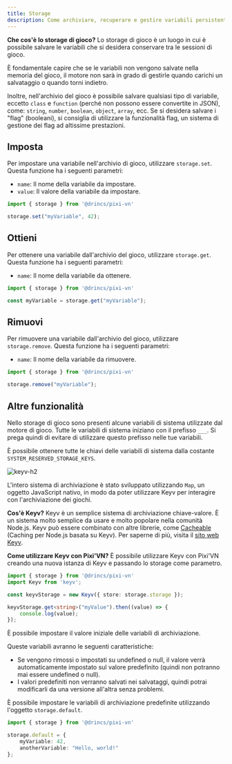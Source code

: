 ```yaml
---
title: Storage
description: Come archiviare, recuperare e gestire variabili persistenti e temporanee in Pixi'VN, inclusa l'integrazione Keyv.
---
```



**Che cos'è lo storage di gioco?** Lo storage di gioco è un luogo in cui è possibile salvare le variabili che si desidera conservare tra le sessioni di gioco.

È fondamentale capire che se le variabili non vengono salvate nella memoria del gioco, il motore non sarà in grado di gestirle quando <DynamicLink href="/start/save#load">carichi un salvataggio</DynamicLink> o quando <DynamicLink href="/start/labels-flow#go-back">torni indietro</DynamicLink>.

Inoltre, nell'archivio del gioco è possibile salvare qualsiasi tipo di variabile, eccetto `class` e `function` (perché non possono essere convertite in JSON), come: `string`, `number`, `boolean`, `object`, `array`, ecc. Se si desidera salvare i "flag" (booleani), si consiglia di utilizzare la <DynamicLink href="/start/flags">funzionalità flag</DynamicLink>, un sistema di gestione dei flag ad altissime prestazioni.

## Imposta

Per impostare una variabile nell'archivio di gioco, utilizzare `storage.set`. Questa funzione ha i seguenti parametri:

- `name`: Il nome della variabile da impostare.
- `value`: Il valore della variabile da impostare.

```typescript
import { storage } from '@drincs/pixi-vn'

storage.set("myVariable", 42);
```

## Ottieni

Per ottenere una variabile dall'archivio del gioco, utilizzare `storage.get`. Questa funzione ha i seguenti parametri:

- `name`: Il nome della variabile da ottenere.

```typescript
import { storage } from '@drincs/pixi-vn'

const myVariable = storage.get("myVariable");
```

## Rimuovi

Per rimuovere una variabile dall'archivio del gioco, utilizzare `storage.remove`. Questa funzione ha i seguenti parametri:

- `name`: Il nome della variabile da rimuovere.

```typescript
import { storage } from '@drincs/pixi-vn'

storage.remove("myVariable");
```

## Altre funzionalità

<Accordions>

<Accordion title="System variables" id="system-variables">

Nello storage di gioco sono presenti alcune variabili di sistema utilizzate dal motore di gioco. Tutte le variabili di sistema iniziano con il prefisso `___`.
Si prega quindi di evitare di utilizzare questo prefisso nelle tue variabili.

È possibile ottenere tutte le chiavi delle variabili di sistema dalla costante `SYSTEM_RESERVED_STORAGE_KEYS`.

![keyv-h2](/keyv.svg)

</Accordion>

<Accordion title="Keyv" id="keyv">

L'intero sistema di archiviazione è stato sviluppato utilizzando `Map`, un oggetto JavaScript nativo, in modo da poter utilizzare Keyv per interagire con l'archiviazione dei giochi.

**Cos'è Keyv?** Keyv è un semplice sistema di archiviazione chiave-valore. È un sistema molto semplice da usare e molto popolare nella comunità Node.js. Keyv può essere combinato con altre librerie, come [Cacheable](https://cacheable.org/) (Caching per Node.js basata su Keyv). Per saperne di più, visita il [sito web Keyv](https://keyv.org/).

**Come utilizzare Keyv con Pixi'VN?** È possibile utilizzare Keyv con Pixi'VN creando una nuova istanza di Keyv e passando lo storage come parametro.

```typescript
import { storage } from '@drincs/pixi-vn'
import Keyv from 'keyv';

const keyvStorage = new Keyv({ store: storage.storage });

keyvStorage.get<string>("myValue").then((value) => {
    console.log(value);
});
```

</Accordion>

<Accordion title="Default storage variables" id="default-storage-variables">

È possibile impostare il valore iniziale delle variabili di archiviazione.

Queste variabili avranno le seguenti caratteristiche:

- Se vengono rimossi o impostati su undefined o null, il valore verrà automaticamente impostato sul valore predefinito (quindi non potranno mai essere undefined o null).
- I valori predefiniti non verranno salvati nei salvataggi, quindi potrai modificarli da una versione all'altra senza problemi.

È possibile impostare le variabili di archiviazione predefinite utilizzando l'oggetto `storage.default`.

```typescript
import { storage } from '@drincs/pixi-vn'

storage.default = {
    myVariable: 42,
    anotherVariable: "Hello, world!"
};
```

</Accordion>

</Accordions>
